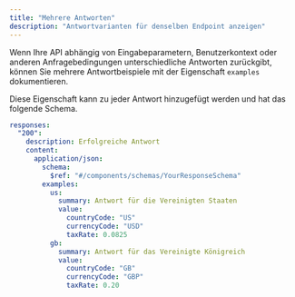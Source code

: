 ```yaml
---
title: "Mehrere Antworten"
description: "Antwortvarianten für denselben Endpoint anzeigen"
---
```


Wenn Ihre API abhängig von Eingabeparametern, Benutzerkontext oder anderen Anfragebedingungen unterschiedliche Antworten zurückgibt, können Sie mehrere Antwortbeispiele mit der Eigenschaft `examples` dokumentieren.

Diese Eigenschaft kann zu jeder Antwort hinzugefügt werden und hat das folgende Schema.

```yaml
responses:
  "200":
    description: Erfolgreiche Antwort
    content:
      application/json:
        schema:
          $ref: "#/components/schemas/YourResponseSchema"
        examples:
          us:
            summary: Antwort für die Vereinigten Staaten
            value:
              countryCode: "US"
              currencyCode: "USD"
              taxRate: 0.0825
          gb:
            summary: Antwort für das Vereinigte Königreich
            value:
              countryCode: "GB"
              currencyCode: "GBP"
              taxRate: 0.20
```
